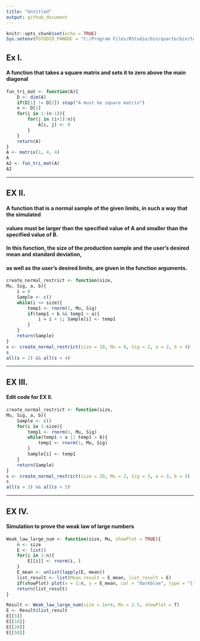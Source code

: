 ```yaml
---
title: "Untitled"
output: github_document
---
```


```r
knitr::opts_chunk$set(echo = TRUE)
Sys.setenv(RSTUDIO_PANDOC = "C:/Program Files/RStudio/bin/quarto/bin/tools")
```

## Ex I.

#### A function that takes a square matrix and sets it to zero above the main diagonal

```r

fun_tri_mat <- function(A){
    D <- dim(A)
    if(D[1] != D[2]) stop("A must be square matrix")
    n <- D[1]
    for(i in 1:(n-1)){
        for(j in (i+1):n){
            A[i, j] <- 0
        }
    }
    return(A)
}
A <- matrix(1, 4, 4)
A
A2 <- fun_tri_mat(A)
A2
```



***



## EX II.

#### A function that is a normal sample of the given limits, in such a way that the simulated 
#### values must be larger than the specified value of A and smaller than the specified value of B. 
#### In this function, the size of the production sample and the user's desired mean and standard deviation, 
#### as well as the user's desired limits, are given in the function arguments.



```r
create_normal_restrict <- function(size, 
Mu, Sig, a, b){
    i = 0
    Sample <- c()
    while(i <= size){
        temp1 <- rnorm(1, Mu, Sig)
        if(temp1 < b && temp1 > a){
            i = i + 1; Sample[i] <- temp1
        }
    }
    return(Sample)
}
s <- create_normal_restrict(size = 10, Mu = 0, Sig = 2, a = 2, b = 4)
s
all(s > 2) && all(s < 4)

```



***


## EX III. 

#### Edit code for EX II.

```r
create_normal_restrict <- function(size, 
Mu, Sig, a, b){
    Sample <- c()
    for(i in 1:size){
        temp1 <- rnorm(1, Mu, Sig)
        while(temp1 < a || temp1 > b){
            temp1 <- rnorm(1, Mu, Sig)
        }
        Sample[i] <- temp1
    }
    return(Sample)
}
s <- create_normal_restrict(size = 20, Mu = 2, Sig = 3, a = 3, b = 5)
s
all(s > 3) && all(s < 5)

```



***


## EX IV. 

#### Simulation to prove the weak law of large numbers

```r

Weak_law_large_num <- function(size, Mu, showPlot = TRUE){
    n <- size
    E <- list()
    for(i in 1:n){
        E[[i]] <- rnorm(i, )
    }
    E_mean <- unlist(lapply(E, mean))
    list_result <- list(Mean_result = E_mean, list_result = E)
    if(showPlot) plot(x = 1:n, y = E_mean, col = "darkblue", type = "l", xlab = "size of sample", ylab = "Sample Mean")
    return(list_result)
}

Result <- Weak_law_large_num(size = 1e+4, Mu = 2.5, showPlot = T) 
E <- Result$list_result
E[[5]]
E[[10]]
E[[20]]
E[[50]]
```